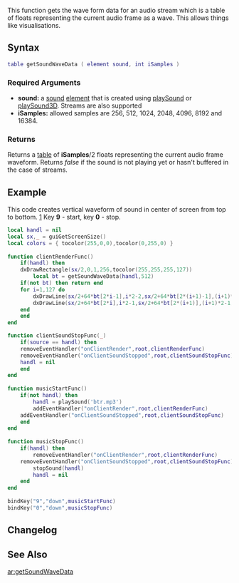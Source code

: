  
{{Client function}}
This function gets the wave form data for an audio stream which is a table of floats representing the current audio frame as a wave.
This allows things like visualisations.

{{New feature/item|3.0132|1.3.2||
If the element is a player, this function will use the players voice.
}}
==Syntax== 
<syntaxhighlight lang="lua">table getSoundWaveData ( element sound, int iSamples )</syntaxhighlight> 
{{OOP||[[/sound.md|sound]]:getWaveData}}
===Required Arguments=== 
*'''sound:''' a [[/sound.md|sound]] [[/element.md|element]] that is created using [[/playSound.md|playSound]] or [[/playSound3D.md|playSound3D]]. Streams are also supported
*'''iSamples:''' allowed samples are 256, 512, 1024, 2048, 4096, 8192 and 16384.

===Returns===
Returns a [[/table.md|table]] of '''iSamples'''/2 floats representing the current audio frame waveform.
Returns ''false'' if the sound is not playing yet or hasn't buffered in the
case of streams.

==Example==
This code creates vertical waveform of sound in center of screen from top to bottom. [http://imageshack.com/a/img547/9052/xbrp.png] Key '''9''' - start, key '''0''' - stop.
<section name="Client" class="client" show="true">
<syntaxhighlight lang="lua">
local handl = nil
local sx,_ = guiGetScreenSize()
local colors = { tocolor(255,0,0),tocolor(0,255,0) }
 
function clientRenderFunc()
    if(handl) then
	dxDrawRectangle(sx/2,0,1,256,tocolor(255,255,255,127))
        local bt = getSoundWaveData(handl,512)
	if(not bt) then return end
	for i=1,127 do
	    dxDrawLine(sx/2+64*bt[2*i-1],i*2-2,sx/2+64*bt[2*(i+1)-1],(i+1)*2-2,colors[2])
	    dxDrawLine(sx/2+64*bt[2*i],i*2-1,sx/2+64*bt[2*(i+1)],(i+1)*2-1,colors[1])
	end
    end
end

function clientSoundStopFunc(_)
    if(source == handl) then
	removeEventHandler("onClientRender",root,clientRenderFunc)
	removeEventHandler("onClientSoundStopped",root,clientSoundStopFunc)
	handl = nil
    end
end
 
function musicStartFunc()
    if(not handl) then
        handl = playSound('btr.mp3')
        addEventHandler("onClientRender",root,clientRenderFunc)
	addEventHandler("onClientSoundStopped",root,clientSoundStopFunc)
    end
end
 
function musicStopFunc()
    if(handl) then
        removeEventHandler("onClientRender",root,clientRenderFunc)
	removeEventHandler("onClientSoundStopped",root,clientSoundStopFunc)
        stopSound(handl)
        handl = nil
    end
end
 
bindKey("9","down",musicStartFunc)
bindKey("0","down",musicStopFunc)
</syntaxhighlight>
</section>

==Changelog==
{{ChangelogHeader}}
{{ChangelogItem|1.3.2|Added player element to use a players voice}}

==See Also==
{{Client_audio_functions}}

[[/ar:getSoundWaveData.md|ar:getSoundWaveData]]
